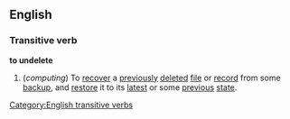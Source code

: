 ==English==
===Transitive verb===
'''to undelete'''
#(''computing'') To [[recover]] a [[previously]] [[deleted]] [[file]] or [[record]] from some [[backup]], and [[restore]] it to its [[latest]] or some [[previous]] [[state]].
[[Category:English transitive verbs]]